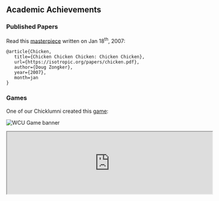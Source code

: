 
## Academic Achievements

### Published Papers

Read this [masterpiece](/chicken.pdf) written on Jan 18<sup>th</sup>, 2007: 

```
@article{Chicken,
   title={Chicken Chicken Chicken: Chicken Chicken},
   url={https://isotropic.org/papers/chicken.pdf},
   author={Doug Zongker},
   year={2007},
   month=jan
}
```

### Games

One of our Chicklumni created this [game](https://cianokias.itch.io/wild-chicken-university):

<Image
      src="/images/WCU_Game_Banner.webp"
      width={500}
      height={500}
      alt="WCU Game banner"
    />

<iframe src="https://itch.io/embed/1361579" width="552" height="167"><a href="https://cianokias.itch.io/wild-chicken-university" target="_blank">野鸡大学 by Ziduan</a></iframe>

